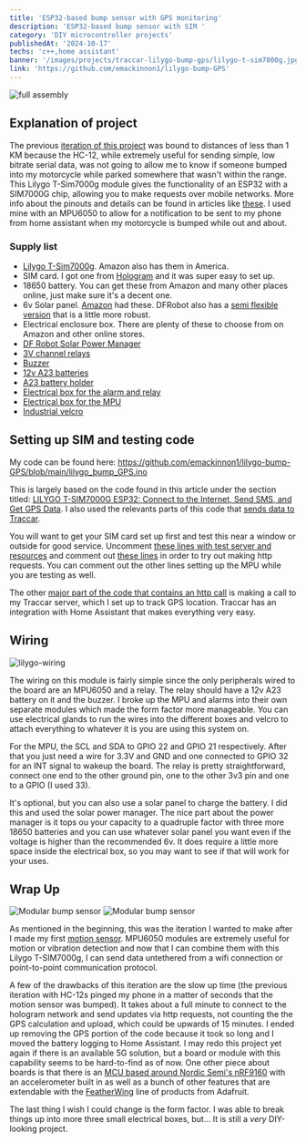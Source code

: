 ```yaml
---
title: 'ESP32-based bump sensor with GPS monitoring'
description: 'ESP32-based bump sensor with SIM '
category: 'DIY microcontroller projects'
publishedAt: '2024-10-17'
techs: 'c++,home assistant'
banner: '/images/projects/traccar-lilygo-bump-gps/lilygo-t-sim7000g.jpg'
link: 'https://github.com/emackinnon1/lilygo-bump-GPS'
---
```


>

<Img
  mdx
  publicId='/images/projects/traccar-lilygo-bump-gps/modular.jpg'
  alt='full assembly'
  height={600}
  width={800}
/>

## Explanation of project

The previous [iteration of this project](/projects/motion-sensor) was bound to
distances of less than 1 KM because the HC-12, while extremely useful for
sending simple, low bitrate serial data, was not going to allow me to know if
someone bumped into my motorcycle while parked somewhere that wasn't within the
range. This Lilygo T-Sim7000g module gives the functionality of an ESP32 with a
SIM7000G chip, allowing you to make requests over mobile networks. More info
about the pinouts and details can be found in articles like
[these](https://randomnerdtutorials.com/lilygo-t-sim7000g-esp32-lte-gprs-gps/).
I used mine with an MPU6050 to allow for a notification to be sent to my phone
from home assistant when my motorcycle is bumped while out and about.

### Supply list

- [Lilygo T-Sim7000g](https://www.lilygo.cc/en-pl/products/t-sim7000g?srsltid=AfmBOopCDDR9SqL6_LpWweL-p6BrUHF4FsLO8fOUN2q282IJ-ty6Kr5G).
  Amazon also has them in America.
- SIM card. I got one from [Hologram](https://www.hologram.io/) and it was super
  easy to set up.
- 18650 battery. You can get these from Amazon and many other places online,
  just make sure it's a decent one.
- 6v Solar panel.
  [Amazon](https://www.amazon.com/gp/product/B09ZL3F7CT/ref=ppx_yo_dt_b_search_asin_title?ie=UTF8&psc=1)
  had these. DFRobot also has a
  [semi flexible version](https://www.dfrobot.com/product-1775.html) that is a
  little more robust.
- Electrical enclosure box. There are plenty of these to choose from on Amazon
  and other online stores.
- [DF Robot Solar Power Manager](https://www.amazon.com/gp/product/B0CT2ZBML9/ref=ppx_yo_dt_b_asin_title_o06_s00?ie=UTF8&psc=1)
- [3V channel relays](https://www.amazon.com/dp/B08W3XDNGK?ref=ppx_yo2ov_dt_b_fed_asin_title&th=1)
- [Buzzer](https://www.amazon.com/dp/B0D7W5S2GY?ref=ppx_yo2ov_dt_b_fed_asin_title&th=1)
- [12v A23 batteries](https://www.amazon.com/dp/B0CQ1WRJ96?ref=ppx_yo2ov_dt_b_fed_asin_title)
- [A23 battery holder](https://www.amazon.com/dp/B0BDT1DTGW?ref=ppx_yo2ov_dt_b_fed_asin_title&th=1)
- [Electrical box for the alarm and relay](https://www.amazon.com/gp/product/B07S7RM4CT/ref=ppx_yo_dt_b_search_asin_title?ie=UTF8&th=1)
- [Electrical box for the MPU](https://www.amazon.com/gp/product/B07SBWQL18/ref=ppx_yo_dt_b_search_asin_title?ie=UTF8&th=1)
- [Industrial velcro](https://www.amazon.com/gp/product/B00006IC2T/ref=ppx_yo_dt_b_search_asin_title?ie=UTF8&psc=1)

## Setting up SIM and testing code

My code can be found here:
https://github.com/emackinnon1/lilygo-bump-GPS/blob/main/lilygo_bump_GPS.ino

This is largely based on the code found in this article under the section
titled:
[LILYGO T-SIM7000G ESP32: Connect to the Internet, Send SMS, and Get GPS Data](https://randomnerdtutorials.com/lilygo-t-sim7000g-esp32-lte-gprs-gps/#:~:text=LILYGO%20T%2DSIM7000G%20ESP32%3A%20Connect%20to%20the%20Internet%2C%20Send%20SMS%2C%20and%20Get%20GPS%20Data).
I also used the relevants parts of this code that
[sends data to Traccar](https://github.com/onlinegill/LILYGO-TTGO-T-SIM7000G-ESP32-Traccar-GPS-tracker/blob/main/traccar.ino).

You will want to get your SIM card set up first and test this near a window or
outside for good service. Uncomment
[these lines with test server and resources](https://github.com/emackinnon1/lilygo-bump-GPS/blob/main/lilygo_bump_GPS.ino#L49-L52)
and comment out
[these lines](https://github.com/emackinnon1/lilygo-bump-GPS/blob/main/lilygo_bump_GPS.ino#L43-L44)
in order to try out making http requests. You can comment out the other lines
setting up the MPU while you are testing as well.

The other
[major part of the code that contains an http call](https://github.com/emackinnon1/lilygo-bump-GPS/blob/main/lilygo_bump_GPS.ino#L189-L231)
is making a call to my Traccar server, which I set up to track GPS location.
Traccar has an integration with Home Assistant that makes everything very easy.

## Wiring

<Img
  mdx
  publicId='/images/projects/traccar-lilygo-bump-gps/lilygo-wiring.png'
  alt='lilygo-wiring'
  height={800}
  width={600}
/>

The wiring on this module is fairly simple since the only peripherals wired to
the board are an MPU6050 and a relay. The relay should have a 12v A23 battery on
it and the buzzer. I broke up the MPU and alarms into their own separate modules
which made the form factor more manageable. You can use electrical glands to run
the wires into the different boxes and velcro to attach everything to whatever
it is you are using this system on.

For the MPU, the SCL and SDA to GPIO 22 and GPIO 21 respectively. After that you
just need a wire for 3.3V and GND and one connected to GPIO 32 for an INT signal
to wakeup the board. The relay is pretty straightforward, connect one end to the
other ground pin, one to the other 3v3 pin and one to a GPIO (I used 33).

It's optional, but you can also use a solar panel to charge the battery. I did
this and used the solar power manager. The nice part about the power manager is
it tops ou your capacity to a quadruple factor with three more 18650 batteries
and you can use whatever solar panel you want even if the voltage is higher than
the recommended 6v. It does require a little more space inside the electrical
box, so you may want to see if that will work for your uses.

## Wrap Up

<div className='flex items-center'>
  <Img
    mdx
    publicId='/images/projects/traccar-lilygo-bump-gps/modular-2.jpg'
    alt='Modular bump sensor'
    width={375}
    height={525}
  />
  <Img
    mdx
    publicId='/images/projects/traccar-lilygo-bump-gps/modular-3.jpg'
    alt='Modular bump sensor'
    width={375}
    height={525}
  />
</div>

As mentioned in the beginning, this was the iteration I wanted to make after I
made my first [motion sensor](/projects/motion-sensor). MPU6050 modules are
extremely useful for motion or vibration detection and now that I can combine
them with this Lilygo T-SIM7000g, I can send data untethered from a wifi
connection or point-to-point communication protocol.

A few of the drawbacks of this iteration are the slow up time (the previous
iteration with HC-12s pinged my phone in a matter of seconds that the motion
sensor was bumped). It takes about a full minute to connect to the hologram
network and send updates via http requests, not counting the the GPS calculation
and upload, which could be upwards of 15 minutes. I ended up removing the GPS
portion of the code because it took so long and I moved the battery logging to
Home Assistant. I may redo this project yet again if there is an available 5G
solution, but a board or module with this capability seems to be hard-to-find as
of now. One other piece about boards is that there is an
[MCU based around Nordic Semi's nRF9160](https://www.adafruit.com/product/4753)
with an accelerometer built in as well as a bunch of other features that are
extendable with the [FeatherWing](https://www.adafruit.com/category/945) line of
products from Adafruit.

The last thing I wish I could change is the form factor. I was able to break
things up into more three small electrical boxes, but... It is still a _very_
DIY-looking project.
